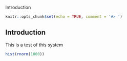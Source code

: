 Introduction


```r
knitr::opts_chunk$set(echo = TRUE, comment = '#> ')
```




## Introduction

This is a test of this system

```r
hist(rnorm(1000))
```

